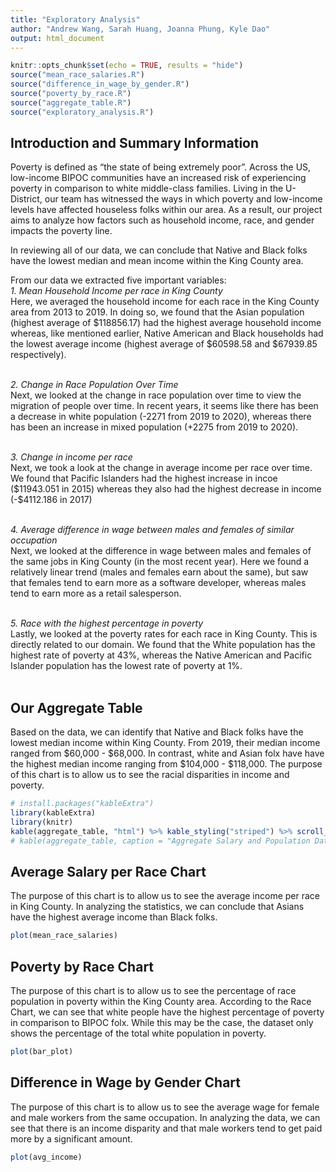 ```yaml
---
title: "Exploratory Analysis"
author: "Andrew Wang, Sarah Huang, Joanna Phung, Kyle Dao"
output: html_document
---
```


```r
knitr::opts_chunk$set(echo = TRUE, results = "hide")
source("mean_race_salaries.R")
source("difference_in_wage_by_gender.R")
source("poverty_by_race.R")
source("aggregate_table.R")
source("exploratory_analysis.R")
```
## Introduction and Summary Information
Poverty is defined as "the state of being extremely poor". Across the US, low-income BIPOC communities have an increased risk of experiencing poverty in comparison to white middle-class families. Living in the U-District, our team has witnessed the ways in which poverty and low-income levels have affected houseless folks within our area. As a result, our project aims to analyze how factors such as household income, race, and gender impacts the poverty line. 

In reviewing all of our data, we can conclude that Native and Black folks have the lowest median and mean income within the King County area. <br /> 

From our data we extracted five important variables: <br />
_1. Mean Household Income per race in King County_ <br />
  Here, we averaged the household income for each race in the King County area from 2013 to 2019. In doing so, we found that the Asian population (highest average of $118856.17) had the highest average household income whereas, like mentioned earlier, Native American and Black households had the lowest average income (highest average of $60598.58 and $67939.85 respectively). 
<br /> <br />
  
_2. Change in Race Population Over Time_ <br />
  Next, we looked at the change in race population over time to view the migration of people over time. In recent years, it seems like there has been a decrease in white population (-2271 from 2019 to 2020), whereas there has been an increase in mixed population (+2275 from 2019 to 2020).
<br /><br />

_3. Change in income per race_ <br />
  Next, we took a look at the change in average income per race over time. We found that Pacific Islanders had the highest increase in incoe ($11943.051 in 2015) whereas they also had the highest decrease in income (-$4112.186 in 2017)
<br /><br />

_4. Average difference in wage between males and females of similar occupation_ <br />
  Next, we looked at the difference in wage between males and females of the same jobs in King County (in the most recent year). Here we found a relatively linear trend (males and females earn about the same), but saw that females tend to earn more as a software developer, whereas males tend to earn more as a retail salesperson. 
<br /><br />

_5. Race with the highest percentage in poverty_ <br />
  Lastly, we looked at the poverty rates for each race in King County. This is directly related to our domain. We found that the White population has the highest rate of poverty at 43%, whereas the Native American and Pacific Islander population has the lowest rate of poverty at 1%.
<br /><br />

## Our Aggregate Table
Based on the data, we can identify that Native and Black folks have the lowest median income within King County. From 2019, their median income ranged from $60,000 - $68,000. In contrast, white and Asian folx have have the highest median income ranging from $104,000 - $118,000. The purpose of this chart is to allow us to see the racial disparities in income and poverty.

```r
# install.packages("kableExtra")
library(kableExtra)
library(knitr)
kable(aggregate_table, "html") %>% kable_styling("striped") %>% scroll_box(width = "100%")
# kable(aggregate_table, caption = "Aggregate Salary and Population Data for each Race per Year")
```

## Average Salary per Race Chart
The purpose of this chart is to allow us to see the average income per race in King County. In analyzing the statistics, we can conclude that Asians have the highest average income than Black folks. 

```r
plot(mean_race_salaries)
```

## Poverty by Race Chart
The purpose of this chart is to allow us to see the percentage of race population in poverty within the King County area. According to the Race Chart, we can see that white people have the highest percentage of poverty in comparison to BIPOC folx. While this may be the case, the dataset only shows the percentage of the total white population in poverty. 

```r
plot(bar_plot)
```

## Difference in Wage by Gender Chart
The purpose of this chart is to allow us to see the average wage for female and male workers from the same occupation. In analyzing the data, we can see that there is an income disparity and that male workers tend to get paid more by a significant amount. 

```r
plot(avg_income)
```